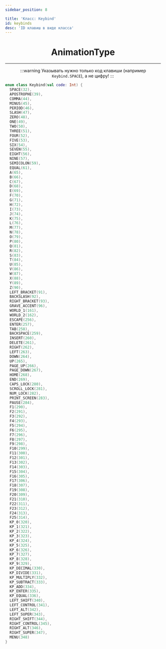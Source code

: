 ```yaml
---
sidebar_position: 8

title: 'Класс: Keybind'
id: keybinds
desc: 'ID клавиш в виде класса'
---
```


<div align="center">

# AnimationType

---

:::warning
Указывать нужно только код клавиши (например `Keybind.SPACE`), а не цифру!
:::

</div>

```kts
enum class Keybind(val code: Int) {
  SPACE(32),
  APOSTROPHE(39),
  COMMA(44),
  MINUS(45),
  PERIOD(46),
  SLASH(47),
  ZERO(48),
  ONE(49),
  TWO(50),
  THREE(51),
  FOUR(52),
  FIVE(53),
  SIX(54),
  SEVEN(55),
  EIGHT(56),
  NINE(57),
  SEMICOLON(59),
  EQUAL(61),
  A(65),
  B(66),
  C(67),
  D(68),
  E(69),
  F(70),
  G(71),
  H(72),
  I(73),
  J(74),
  K(75),
  L(76),
  M(77),
  N(78),
  O(79),
  P(80),
  Q(81),
  R(82),
  S(83),
  T(84),
  U(85),
  V(86),
  W(87),
  X(88),
  Y(89),
  Z(90),
  LEFT_BRACKET(91),
  BACKSLASH(92),
  RIGHT_BRACKET(93),
  GRAVE_ACCENT(96),
  WORLD_1(161),
  WORLD_2(162),
  ESCAPE(256),
  ENTER(257),
  TAB(258),
  BACKSPACE(259),
  INSERT(260),
  DELETE(261),
  RIGHT(262),
  LEFT(263),
  DOWN(264),
  UP(265),
  PAGE_UP(266),
  PAGE_DOWN(267),
  HOME(268),
  END(269),
  CAPS_LOCK(280),
  SCROLL_LOCK(281),
  NUM_LOCK(282),
  PRINT_SCREEN(283),
  PAUSE(284),
  F1(290),
  F2(291),
  F3(292),
  F4(293),
  F5(294),
  F6(295),
  F7(296),
  F8(297),
  F9(298),
  F10(299),
  F11(300),
  F12(301),
  F13(302),
  F14(303),
  F15(304),
  F16(305),
  F17(306),
  F18(307),
  F19(308),
  F20(309),
  F21(310),
  F22(311),
  F23(312),
  F24(313),
  F25(314),
  KP_0(320),
  KP_1(321),
  KP_2(322),
  KP_3(323),
  KP_4(324),
  KP_5(325),
  KP_6(326),
  KP_7(327),
  KP_8(328),
  KP_9(329),
  KP_DECIMAL(330),
  KP_DIVIDE(331),
  KP_MULTIPLY(332),
  KP_SUBTRACT(333),
  KP_ADD(334),
  KP_ENTER(335),
  KP_EQUAL(336),
  LEFT_SHIFT(340),
  LEFT_CONTROL(341),
  LEFT_ALT(342),
  LEFT_SUPER(343),
  RIGHT_SHIFT(344),
  RIGHT_CONTROL(345),
  RIGHT_ALT(346),
  RIGHT_SUPER(347),
  MENU(348)
}
```